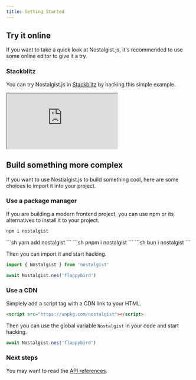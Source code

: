 ```yaml
---
title: Getting Started
---
```



## Try it online
If you want to take a quick look at Nostalgist.js, it's recommended to use some online editor to give it a try.

### Stackblitz
You can try Nostalgist.js in [Stackblitz](https://stackblitz.com/edit/js-phxocr) by hacking this simple example.
<iframe class="playground-iframe" src="https://stackblitz.com/edit/js-phxocr?embed=1&file=index.js&hideNavigation=1&view=preview" style="aspect-ratio: 4/3;"></iframe>

## Build something more complex
If you want to use Nostialgist.js to build something cool, here are some choices to import it into your project.

### Use a package manager
If you are building a modern frontend project, you can use npm or its alternatives to install it to your project.
<Tabs>
  <TabItem label="npm">
  ```sh
  npm i nostalgist
  ```
  </TabItem>
  <TabItem label="yarn">
  ```sh
  yarn add nostalgist
  ```
  </TabItem>
  <TabItem label="pnpm">
  ```sh
  pnpm i nostalgist
  ```
  </TabItem>
  <TabItem label="bun">
  ```sh
  bun i nostalgist
  ```
  </TabItem>
</Tabs>

Then you can import it and start hacking.
```js
import { Nostalgist } from 'nostalgist'

await Nostalgist.nes('flappybird')
```

### Use a CDN
Simplely add a script tag with a CDN link to your HTML.
```html
<script src="https://unpkg.com/nostalgist"></script>
```

Then you can use the global variable `Nostalgist` in your code and start hacking.
```js
await Nostalgist.nes('flappybird')
```

### Next steps
You may want to read the [API references](/apis/launch).
